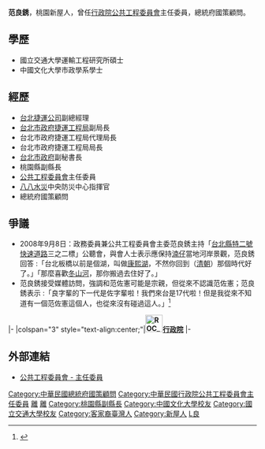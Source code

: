 {{Infobox_officeholder
| name = 范良銹
| image name = 
| width = 
| now = 
| period = 
| sex = 男
| Native place =
| party =
|nationality = {{ROC}}
| date of birth = {{birth date and age|1946|8|15}}
| place of birth ={{TWN}} 桃園新屋
| date of death = 
| place of death =
| spouse = 
| educate = 
*國立交通大學運輸工程研究所碩士
*中國文化大學市政學系學士
| past = 
*[[台北捷運公司|台北捷運公司]]副總經理
*台北市政府捷運工程局副局長
*台北市政府捷運工程局代理局長
*台北市政府捷運工程局局長
*台北市政府副秘書長
*桃園縣副縣長
*[[公共工程委員會|公共工程委員會]]主任委員
*[[八八水災|八八水災]]中央防災中心指揮官
*總統府國策顧問
}}

'''范良銹'''{{BD|1946年|8月15日|catIdx=F范}}，桃園新屋人，曾任[[行政院公共工程委員會|行政院公共工程委員會]]主任委員，總統府國策顧問。

==學歷==
*國立交通大學運輸工程研究所碩士
*中國文化大學市政學系學士

==經歷==
*[[台北捷運公司|台北捷運公司]]副總經理
*[[台北市政府捷運工程局|台北市政府捷運工程局]]副局長
*台北市政府捷運工程局代理局長
*台北市政府捷運工程局局長
*[[台北市政府|台北市政府]]副秘書長
*桃園縣副縣長
*[[公共工程委員會|公共工程委員會]]主任委員
*[[八八水災|八八水災]]中央防災中心指揮官
*總統府國策顧問

==爭議==
*2008年9月8日：政務委員兼公共工程委員會主委范良銹主持「[[台北縣特二號快速道路|台北縣特二號快速道路]]三之二標」公聽會，與會人士表示應保持[[湳仔|湳仔]]當地河岸景觀，范良銹回答 :「台北板橋以前是個湖，叫做[[康熙台北湖|康熙湖]]，不然你回到（[[台灣清治時期|清朝]]）那個時代好了。」「那麼喜歡[[冬山河|冬山河]]，那你搬過去住好了。」
*范良銹接受媒體訪問，強調和范佐憲可能是宗親，但從來不認識范佐憲；范良銹表示 :「良字輩的下一代是佐字輩啦！我們來台是17代啦！但是我從來不知道有一個范佐憲這個人，也從來沒有碰過這人。」<ref>{{cite news |title=范佐憲靠國策顧問堂叔撐腰？　范良銹：丟臉喔！|url=https://www.ettoday.net/news/20130719/244112.htm#ixzz5MMdmKwOw |date=2013-07-19 |agency=ETtoday新聞雲 |language=zh-tw}}</ref>
{{start box}}
{{s-off}}
|-
|colspan="3" style="text-align:center;"|'''[[File:ROC_Executive_Yuan_Logo.svg|35px]][[行政院|行政院]]'''
|-
{{s-before|[[吳澤成|吳澤成]]}}
{{s-title|[[行政院公共工程委員會|行政院公共工程委員會]]主任委員<br><small>第七任<br>2008年5月20日－2011年3月31日}}
{{s-after|[[李鴻源|李鴻源]]}}
{{end box}}

==外部連結==
{{Wikisource|總統令 (民國100年3月25日)}}
*[https://web.archive.org/web/20080503235509/http://www.pcc.gov.tw/cht/index.php 公共工程委員會 - 主任委員]

{{DEFAULTSORT:Fan范}}
[[Category:中華民國總統府國策顧問|Category:中華民國總統府國策顧問]]
[[Category:中華民國行政院公共工程委員會主任委員|Category:中華民國行政院公共工程委員會主任委員]]
[[Category:臺北市工務局局長|離]]
[[Category:臺北市捷運工程局局長|離]]
[[Category:桃園縣副縣長|Category:桃園縣副縣長]]
[[Category:中國文化大學校友|Category:中國文化大學校友]]
[[Category:國立交通大學校友|Category:國立交通大學校友]]
[[Category:客家裔臺灣人|Category:客家裔臺灣人]]
[[Category:新屋人|Category:新屋人]]
[[Category:范姓|L良]]